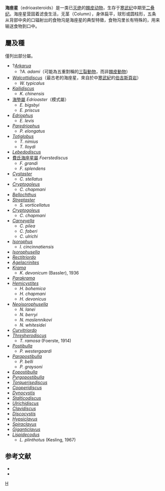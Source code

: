 {{Automatic Taxobox
| taxon = Edrioasteroidea
| authority = 
| fossil_range = {{fossilrange|中寒武纪|二叠纪}}
| image = Edrioasteroid_Smithsonian.JPG
| image_caption =''Foerstediscus splendens''
| subdivision_ranks = [[目_(生物)|目]]
| subdivision = 
* [[Edrioasterida|Edrioasterida]]
* {{le|Isorophida}}
}}
'''海座星'''（edrioasteroids）是一类已[[灭绝|灭绝]]的[[棘皮动物|棘皮动物]]，生存于[[寒武纪|寒武纪]]中期至[[二叠纪|二叠纪]]。海座星营固着滤食生活，无茎（Column），身体扁平，球形或圆柱形，五条从背部中央的口辐射出的食物沟是海座星的典型特徵，食物沟里长有特殊的{{link-en|管足|tube feet}}，用来输送食物到口中。

==屬及種==
僅列出部分屬。

*?''[[Arkarua|Arkarua]]''
**?''A. adami''（可能為五重對稱的[[三裂動物|三裂動物]]，而非[[棘皮動物|棘皮動物]]）
*''[[Walcottidiscus|Walcottidiscus]]''（最古老的海座星，來自於中[[寒武紀|寒武紀]]的[[伯吉斯頁岩|伯吉斯頁岩]]）
**''W. typicalus''
*''[[Kailidiscus|Kailidiscus]]''
**''K. chinensis''
*[[海墊屬|海墊屬]] ''Edrioaster''（模式屬）
**''E. bigsbyi''
**''E. priscus''
*''[[Edriophus|Edriophus]]'' 
**''E. levis''
*''[[Paredriophus|Paredriophus]]''
**''P. elongatus''
*''[[Totiglobus|Totiglobus]]''
**''T. nimius''
**''T. lloydi''
*''[[Lebedodiscus|Lebedodiscus]]''
*[[費氏海座星屬|費氏海座星屬]] ''Foerstediscus''
**''F. grandi''
**''F. splendens''
*''[[Cystaster|Cystaster]]''
**''C. stellatus''
*''[[Cryptogoleus|Cryptogoleus]]''
**''C. chapmani''
*''[[Bellochthus|Bellochthus]]''
*''[[Streptaster|Streptaster]]''
**''S. vorticellatus''
*''[[Cryptogoleus|Cryptogoleus]]'' 
**''C. chapmani''
*''[[Carneyella|Carneyella]]''
**''C. pilea''
**''C. faberi''
**''C. ulrichi''
*''[[Isorophus|Isorophus]]'' 
**''I. cincinnatiensis''
*''[[Isorophusella|Isorophusella]]''
*''[[Rectitriordo|Rectitriordo]]''
*''[[Agelacrinites|Agelacrinites]]''
*''[[Krama_(屬)|Krama]]''
**''K. devonicum'' (Bassler), 1936
*''[[Parakrama|Parakrama]]''
*''[[Hemicystites|Hemicystites]]''
**''H. bohemica''
**''H. chapmani''
**''H. devonicus''
*''[[Neoisorophusella|Neoisorophusella]]''
**''N. lanei''
**''N. berryi''
**''N. maslennikovi''
**''N. whitesidei''
*''[[Curvitriordo|Curvitriordo]]''
*''[[Thresherodiscus|Thresherodiscus]]'' 
**''T. ramosa'' (Foerste, 1914)
*''[[Postibulla|Postibulla]]''
**''P. westergaardi''
*''[[Parapostibulla|Parapostibulla]]''
**''P. belli''
**''P. graysoni''
*''[[Eopostibulla|Eopostibulla]]''
*''[[Pyrgopostibulla|Pyrgopostibulla]]''
*''[[Torquerisediscus|Torquerisediscus]]''
*''[[Cooperidiscus|Cooperidiscus]]''
*''[[Dynocystis|Dynocystis]]''
*''[[Stalticodiscus|Stalticodiscus]]''
*''[[Ulrichidiscus|Ulrichidiscus]]''
*''[[Clavidiscus|Clavidiscus]]''
*''[[Discocystis|Discocystis]]''
*''[[Hypsiclavus|Hypsiclavus]]''
*''[[Spiraclavus|Spiraclavus]]''
*''[[Giganticlavus|Giganticlavus]]''
*''[[Lispidecodus|Lispidecodus]]'' 
**''L. plinthotus'' (Kesling, 1967)

==参考文献==
*{{cite book zh |author=张永辂 刘冠邦 边立曾等 |title=古生物学（上册） |format=M |edition=1 |location=北京 |publisher=地质出版社 |date=1988 |pages=321 |id= ISBN 7-116-00148-4}}
*{{cite book zh |author=费尔布里奇 雅布隆斯基等|title=古生物学百科全书（上册） |format=M |edition=1 |location=北京 |publisher=地质出版社 |date=1989 |pages=336 |id= ISBN 7-116-00271-5}}

{{古生物小作品}}
{{Taxonbar}}
[[分类:海百合亞門|H]]
